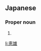 ==Japanese==
{{ja-kanjitab|よし|お}}

===Proper noun===
{{ja-pos|proper|よしお}}

# {{given name|male|lang=ja|sort=よしお}}

[[li:恵雄]]